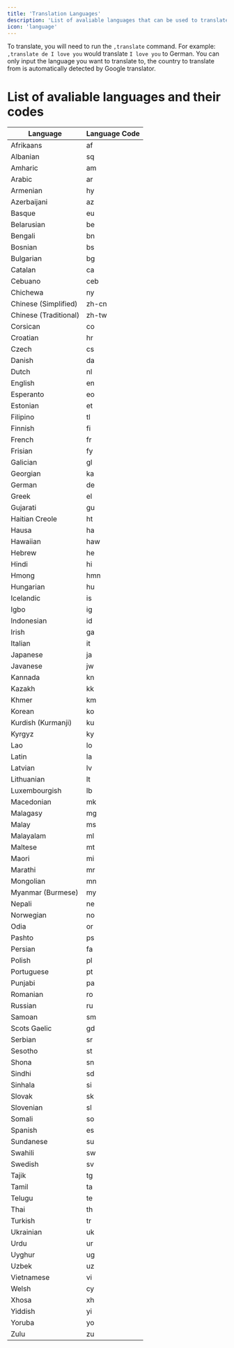 ```yaml
---
title: 'Translation Languages'
description: 'List of avaliable languages that can be used to translate to in Evict.'
icon: 'language'
---
```


<Note>To translate, you will need to run the `,translate` command. For example: `,translate de I love you` would translate `I love you` to German.</Note>
<Info>You can only input the language you want to translate to, the country to translate from is automatically detected by Google translator.</Info>

# List of avaliable languages and their codes

| Language                  | Language Code    |
|---------------------------|------------------|
| Afrikaans                 | af               |
| Albanian                  | sq               |
| Amharic                   | am               |
| Arabic                    | ar               |
| Armenian                  | hy               |
| Azerbaijani               | az               |
| Basque                    | eu               |
| Belarusian                | be               |
| Bengali                   | bn               |
| Bosnian                   | bs               |
| Bulgarian                 | bg               |
| Catalan                   | ca               |
| Cebuano                   | ceb              |
| Chichewa                  | ny               |
| Chinese (Simplified)      | zh-cn            |
| Chinese (Traditional)     | zh-tw            |
| Corsican                  | co               |
| Croatian                  | hr               |
| Czech                     | cs               |
| Danish                    | da               |
| Dutch                     | nl               |
| English                   | en               |
| Esperanto                 | eo               |
| Estonian                  | et               |
| Filipino                  | tl               |
| Finnish                   | fi               |
| French                    | fr               |
| Frisian                   | fy               |
| Galician                  | gl               |
| Georgian                  | ka               |
| German                    | de               |
| Greek                     | el               |
| Gujarati                  | gu               |
| Haitian Creole            | ht               |
| Hausa                     | ha               |
| Hawaiian                  | haw              |
| Hebrew                    | he               |
| Hindi                     | hi               |
| Hmong                     | hmn              |
| Hungarian                 | hu               |
| Icelandic                 | is               |
| Igbo                      | ig               |
| Indonesian                | id               |
| Irish                     | ga               |
| Italian                   | it               |
| Japanese                  | ja               |
| Javanese                  | jw               |
| Kannada                   | kn               |
| Kazakh                    | kk               |
| Khmer                     | km               |
| Korean                    | ko               |
| Kurdish (Kurmanji)        | ku               |
| Kyrgyz                    | ky               |
| Lao                       | lo               |
| Latin                     | la               |
| Latvian                   | lv               |
| Lithuanian                | lt               |
| Luxembourgish             | lb               |
| Macedonian                | mk               |
| Malagasy                  | mg               |
| Malay                     | ms               |
| Malayalam                 | ml               |
| Maltese                   | mt               |
| Maori                     | mi               |
| Marathi                   | mr               |
| Mongolian                 | mn               |
| Myanmar (Burmese)         | my               |
| Nepali                    | ne               |
| Norwegian                 | no               |
| Odia                      | or               |
| Pashto                    | ps               |
| Persian                   | fa               |
| Polish                    | pl               |
| Portuguese                | pt               |
| Punjabi                   | pa               |
| Romanian                  | ro               |
| Russian                   | ru               |
| Samoan                    | sm               |
| Scots Gaelic              | gd               |
| Serbian                   | sr               |
| Sesotho                   | st               |
| Shona                     | sn               |
| Sindhi                    | sd               |
| Sinhala                   | si               |
| Slovak                    | sk               |
| Slovenian                 | sl               |
| Somali                    | so               |
| Spanish                   | es               |
| Sundanese                 | su               |
| Swahili                   | sw               |
| Swedish                   | sv               |
| Tajik                     | tg               |
| Tamil                     | ta               |
| Telugu                    | te               |
| Thai                      | th               |
| Turkish                   | tr               |
| Ukrainian                 | uk               |
| Urdu                      | ur               |
| Uyghur                    | ug               |
| Uzbek                     | uz               |
| Vietnamese                | vi               |
| Welsh                     | cy               |
| Xhosa                     | xh               |
| Yiddish                   | yi               |
| Yoruba                    | yo               |
| Zulu                      | zu               |